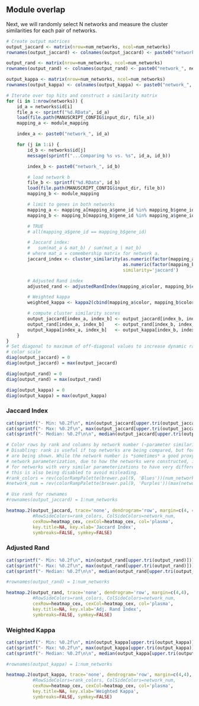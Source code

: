 ## Module overlap

Next, we will randomly select N networks and measure the cluster similarities
for each pair of networks.

```r
# Create output matrices
output_jaccard <- matrix(nrow=num_networks, ncol=num_networks)
rownames(output_jaccard) <- colnames(output_jaccard) <- paste0("network_", networks$id)

output_rand <- matrix(nrow=num_networks, ncol=num_networks)
rownames(output_rand) <- colnames(output_rand) <- paste0("network_", networks$id)

output_kappa <- matrix(nrow=num_networks, ncol=num_networks)
rownames(output_kappa) <- colnames(output_kappa) <- paste0("network_", networks$id)

# Iterate over top hits and construct a similarity matrix
for (i in 1:nrow(networks)) {
    id_a = networks$id[i]
    file_a <- sprintf("%d.RData", id_a)
    load(file.path(MANUSCRIPT_CONFIG$input_dir, file_a))
    mapping_a <- module_mapping

    index_a <- paste0("network_", id_a)

    for (j in 1:i) {
        id_b <- networks$id[j]
        message(sprintf("...Comparing %s vs. %s", id_a, id_b))

        index_b <- paste0("network_", id_b)

        # load network b
        file_b <- sprintf("%d.RData", id_b)
        load(file.path(MANUSCRIPT_CONFIG$input_dir, file_b))
        mapping_b <- module_mapping

        # limit to genes in both networks
        mapping_a <- mapping_a[mapping_a$gene_id %in% mapping_b$gene_id, ]
        mapping_b <- mapping_b[mapping_b$gene_id %in% mapping_a$gene_id, ]

        # TRUE
        # all(mapping_a$gene_id == mapping_b$gene_id)

        # Jaccard index:
        #   sum(mat_a & mat_b) / sum(mat_a | mat_b) 
        # where mat_a = comembership matrix for network a.
        jaccard_index <- cluster_similarity(as.numeric(factor(mapping_a$color)),
                                            as.numeric(factor(mapping_b$color)),
                                            similarity='jaccard')

        # Adjusted Rand index
        adjusted_rand <- adjustedRandIndex(mapping_a$color, mapping_b$color)

        # Weighted kappa
        weighted_kappa <- kappa2(cbind(mapping_a$color, mapping_b$color), w='squared')$value

        # compute cluster similarity scores
        output_jaccard[index_a, index_b] <- output_jaccard[index_b, index_a] <- jaccard_index
        output_rand[index_a, index_b]    <- output_rand[index_b, index_a]    <- adjusted_rand
        output_kappa[index_a, index_b]   <- output_kappa[index_b, index_a]   <- weighted_kappa
    }
}
# Set diagonal to maximum of off-diagonal values to increase dynamic range of
# color scale
diag(output_jaccard) = 0
diag(output_jaccard) = max(output_jaccard)

diag(output_rand) = 0
diag(output_rand) = max(output_rand)

diag(output_kappa) = 0
diag(output_kappa) = max(output_kappa)
```

### Jaccard Index

```r
cat(sprintf("- Min: %0.2f\n", min(output_jaccard[upper.tri(output_jaccard)])))
cat(sprintf("- Max: %0.2f\n", max(output_jaccard[upper.tri(output_jaccard)])))
cat(sprintf("- Median: %0.2f\n\n", median(output_jaccard[upper.tri(output_jaccard)])))
```

```r
# Color rows by rank and columns by network number (~parameter similarity)
# Disabling: rank is useful if top networks are being compared, but for now, random networks
# are being shown. While the network number is *sometimes* a good proxy for similar
# network parameterization, due to how the networks were constructed, it is also possible
# for networks with very similar parameterizations to have very different network ids, so
# this is also being disabled to avoid misleading.
#rank_colors = rev(colorRampPalette(brewer.pal(9, 'Blues'))(num_networks))
#network_num = rev(colorRampPalette(brewer.pal(9, 'Purples'))(max(networks$id)))[networks$id]

# Use rank for rownames
#rownames(output_jaccard) = 1:num_networks

heatmap.2(output_jaccard, trace='none', dendrogram='row', margin=c(4, 4),
          #RowSideColors=rank_colors, ColSideColors=network_num,
          cexRow=heatmap_cex, cexCol=heatmap_cex, col='plasma', 
          key.title=NA, key.xlab='Jaccard Index',
          symbreaks=FALSE, symkey=FALSE)
```

### Adjusted Rand

```r
cat(sprintf("- Min: %0.2f\n", min(output_rand[upper.tri(output_rand)])))
cat(sprintf("- Max: %0.2f\n", max(output_rand[upper.tri(output_rand)])))
cat(sprintf("- Median: %0.2f\n\n", median(output_rand[upper.tri(output_rand)])))
```

```r
#rownames(output_rand) = 1:num_networks

heatmap.2(output_rand, trace='none', dendrogram='row', margin=c(4,4),
          #RowSideColors=rank_colors, ColSideColors=network_num,
          cexRow=heatmap_cex, cexCol=heatmap_cex, col='plasma',
          key.title=NA, key.xlab='Adj. Rand Index',
          symbreaks=FALSE, symkey=FALSE)
```

### Weighted Kappa

```r
cat(sprintf("- Min: %0.2f\n", min(output_kappa[upper.tri(output_kappa)])))
cat(sprintf("- Max: %0.2f\n", max(output_kappa[upper.tri(output_kappa)])))
cat(sprintf("- Median: %0.2f\n\n", median(output_kappa[upper.tri(output_kappa)])))
```

```r
#rownames(output_kappa) = 1:num_networks

heatmap.2(output_kappa, trace='none', dendrogram='row', margin=c(4,4),
          #RowSideColors=rank_colors, ColSideColors=network_num,
          cexRow=heatmap_cex, cexCol=heatmap_cex, col='plasma',
          key.title=NA, key.xlab='Weighted Kappa',
          symbreaks=FALSE, symkey=FALSE)
```


